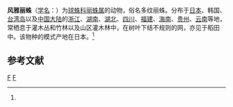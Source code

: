 {{Speciesbox
| taxon = Chrysso venusta
| binomial_authority = (Yaginuma, 1957)<ref name='id12993'>{{cite web| url =http://www.bioinfo.cn/db05/BjdwSpecies.php?action=view&id=12993| title =风雅丽蛛| work =《中国动物物种编目数据库》| publisher =中国科学院微生物研究所| author =中国科学院动物研究所| accessdate =2009-04-28| deadurl =yes| archiveurl =https://web.archive.org/web/20160305003103/http://www.bioinfo.cn/db05/BjdwSpecies.php?action=view&id=12993| archivedate =2016-03-05}}</ref>
}}

'''风雅丽蛛'''（[[学名|学名]]：{{lang|la|''Chrysso venusta''}}）为[[球蛛科|球蛛科]][[丽蛛属|丽蛛属]]的动物，俗名多纹丽蛛。分布于[[日本|日本]]、韩国、[[台湾岛|台湾岛]]以及[[中国大陆|中国大陆]]的[[浙江|浙江]]、[[湖南|湖南]]、[[湖北|湖北]]、[[四川|四川]]、[[福建|福建]]、[[海南|海南]]、[[贵州|贵州]]、[[云南|云南]]等地，常栖息于灌木丛和竹林以及山区灌木林中，在树叶下结不规则的网，亦见于稻田中。该物种的模式产地在日本。<ref name='id12993'/>

== 参考文献 ==
{{reflist}}

{{taxonbar}}
[[Category:_1957年描述的动物|F]]
[[Category:丽蛛属|F]]